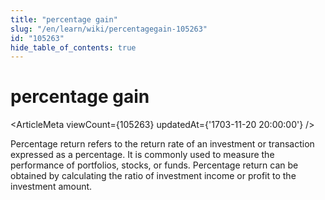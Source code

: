 ```yaml
---
title: "percentage gain"
slug: "/en/learn/wiki/percentagegain-105263"
id: "105263"
hide_table_of_contents: true
---
```



# percentage gain

<ArticleMeta viewCount={105263} updatedAt={'1703-11-20 20:00:00'} />

Percentage return refers to the return rate of an investment or transaction expressed as a percentage. It is commonly used to measure the performance of portfolios, stocks, or funds. Percentage return can be obtained by calculating the ratio of investment income or profit to the investment amount.
